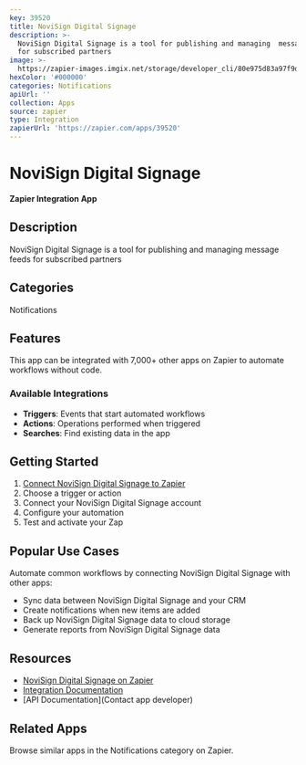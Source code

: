 ```yaml
---
key: 39520
title: NoviSign Digital Signage
description: >-
  NoviSign Digital Signage is a tool for publishing and managing  message feeds
  for subscribed partners
image: >-
  https://zapier-images.imgix.net/storage/developer_cli/80e975d83a97f9d9928be3d7de1d8466.png?auto=format%2Ccompress&ixlib=python-3.0.0&q=50
hexColor: '#000000'
categories: Notifications
apiUrl: ''
collection: Apps
source: zapier
type: Integration
zapierUrl: 'https://zapier.com/apps/39520'
---
```

# NoviSign Digital Signage

**Zapier Integration App**

## Description

NoviSign Digital Signage is a tool for publishing and managing  message feeds for subscribed partners

## Categories

Notifications

## Features

This app can be integrated with 7,000+ other apps on Zapier to automate workflows without code.

### Available Integrations

- **Triggers**: Events that start automated workflows
- **Actions**: Operations performed when triggered
- **Searches**: Find existing data in the app

## Getting Started

1. [Connect NoviSign Digital Signage to Zapier](https://zapier.com/apps/39520)
2. Choose a trigger or action
3. Connect your NoviSign Digital Signage account
4. Configure your automation
5. Test and activate your Zap

## Popular Use Cases

Automate common workflows by connecting NoviSign Digital Signage with other apps:

- Sync data between NoviSign Digital Signage and your CRM
- Create notifications when new items are added
- Back up NoviSign Digital Signage data to cloud storage
- Generate reports from NoviSign Digital Signage data

## Resources

- [NoviSign Digital Signage on Zapier](https://zapier.com/apps/39520)
- [Integration Documentation](https://zapier.com/apps/39520/integrations)
- [API Documentation](Contact app developer)

## Related Apps

Browse similar apps in the Notifications category on Zapier.
